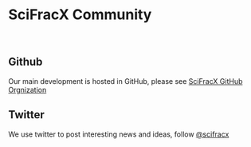 # SciFracX Community

<br />

## Github 

Our main development is hosted in GitHub, please see [SciFracX GitHub Orgnization](https://github.com/SciFracX)

## Twitter

We use twitter to post interesting news and ideas, follow [@scifracx](https://twitter.com/scifracx)